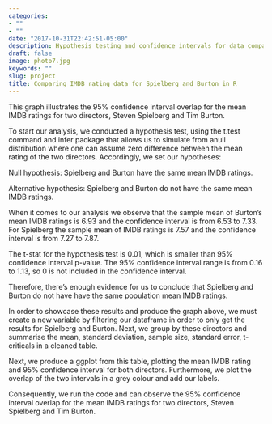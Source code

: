 ```yaml
---
categories:
- ""
- ""
date: "2017-10-31T22:42:51-05:00"
description: Hypothesis testing and confidence intervals for data comparison in R.
draft: false
image: photo7.jpg
keywords: ""
slug: project
title: Comparing IMDB rating data for Spielberg and Burton in R  
---
```


This graph illustrates the 95% confidence interval overlap for the mean IMDB ratings for two directors, Steven Spielberg and Tim Burton. 

To start our analysis, we conducted a hypothesis test, using the t.test command and infer package that allows us to simulate from anull distribution where one can assume zero difference between the mean rating of the two directors. Accordingly, we set our hypotheses:

Null hypothesis: Spielberg and Burton have the same mean IMDB ratings.

Alternative hypothesis: Spielberg and Burton do not have the same mean IMDB ratings.

When it comes to our analysis we observe that the sample mean of Burton’s mean IMDB ratings is 6.93 and the confidence interval is from 6.53 to 7.33. For Spielberg the sample mean of IMDB ratings is 7.57 and the confidence interval is from 7.27 to 7.87.

The t-stat for the hypothesis test is 0.01, which is smaller than 95% confidence interval p-value. The 95% confidence interval range is from 0.16 to 1.13, so 0 is not included in the confidence interval. 

Therefore, there’s enough evidence for us to conclude that Spielberg and Burton do not have have the same population mean IMDB ratings.

In order to showcase these results and produce the graph above, we must create a new variable by filtering our dataframe in order to only get the results for Spielberg and Burton. Next, we group by these directors and summarise  the mean, standard deviation,  sample size, standard error, t-criticals in a cleaned table.

Next, we produce a ggplot from this table, plotting the mean IMDB rating and 95% confidence interval for  both directors. Furthermore, we plot the overlap of the two intervals in a grey colour and add our labels.

Consequently, we run the code and can observe the 95% confidence interval overlap for the mean IMDB ratings for two directors, Steven Spielberg and Tim Burton. 